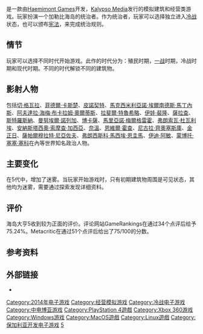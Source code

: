 {{NoteTA
| G1=Games
}}
{{Infobox video game
| title         = 海島大亨5
| english       = Tropico 5
| image         = <!-- 檔案不存在 File:Tropico 5 cover.jpg ，可從英文維基百科取得 -->
| developer     = [[Haemimont_Games|Haemimont Games]]
| publisher     = [[Kalypso_Media|Kalypso Media]]
| series        = [[海島大亨系列|海島大亨系列]]
| engine        = 
| platforms     = [[Microsoft_Windows|Microsoft Windows]]<br>[[OS_X|OS X]]<br>[[PlayStation_4|PlayStation 4]]<ref>{{cite web | url=http://www.eurogamer.net/articles/2014-01-30-tropico-5-announced-for-playstation-4 | title=Tropico 5 announced for PlayStation 4 | publisher=[[Gamer_Network|Gamer Network]] | work=[[Eurogamer|Eurogamer]] | date=30 January 2014 | accessdate=1 June 2014 | author=Purchese, Robert | archive-date=2014-07-07 | archive-url=https://web.archive.org/web/20140707171224/http://www.eurogamer.net/articles/2014-01-30-tropico-5-announced-for-playstation-4 | dead-url=no }}</ref><br>[[Xbox_360|Xbox 360]]<br>[[Linux|Linux]]
| released      = '''Microsoft Windows'''<br>2014年5月23日<br>'''Xbox 360'''、'''OS X'''、'''Linux'''<br> 2014年夏<br>'''PlayStation 4'''<br> 2014年第三季度/第四季度
| genre         = [[经营模拟游戏|模拟经营类游戏]]、[[模拟政府游戏|模拟政府游戏]]
| modes         = [[单人游戏|单人游戏]]、[[多人游戏|多人游戏]]
}}

{{vgname|海岛大亨5|en=Tropico 5|cn=海岛大亨5|tw=总统万岁5}}是一款由[[Haemimont_Games|Haemimont Games]]开发，[[Kalypso_Media|Kalypso Media]]发行的模拟建筑和经营类游戏。玩家扮演一个加勒比海岛的统治者。作为统治者，玩家可以选择独立进入[[冷战|冷战]]状态，也可以颁布[[宪法|宪法]]，来完成统治规则。

==情节==
玩家可以选择不同时代开始游戏。此作的时代分为：殖民时期，[[一战|一战]]时期，冷战时期和现代时期。不同的时代解锁不同的建筑物。

==影射人物==
包括[[切·格瓦拉|切·格瓦拉]]、[[菲德爾·卡斯楚|菲德爾·卡斯楚]]、[[皮諾契特|皮諾契特]]、[[馬克西米利亞諾·埃爾南德斯·馬丁內斯|馬克西米利亞諾·埃爾南德斯·馬丁內斯]]、[[阿夫達拉·海梅·布卡拉姆·奧爾蒂斯|阿夫達拉·海梅·布卡拉姆·奧爾蒂斯]]、[[拉斐爾·特魯希略|拉斐爾·特魯希略]]、[[伊娃·裴隆|伊娃·裴隆]]、[[薩拉查|薩拉查]]、[[斯特羅斯納|斯特羅斯納]]、[[曼努埃爾·諾列加|曼努埃爾·諾列加]]、[[博卡薩|博卡薩]]、[[马里亚诺·梅尔加雷霍|馬里亞諾·梅爾格雷霍]]、[[弗朗索瓦·杜瓦利埃|弗朗索瓦·杜瓦利埃]]、[[安納斯塔西奧·索摩查·加西亞|安納斯塔西奧·索摩查·加西亞]]、[[奈溫|奈溫]]、[[恩維爾·霍查|恩維爾·霍查]]、[[尼古拉·齊奧塞斯庫|尼古拉·齊奧塞斯庫]]、[[金正日|金正日]]、[[薩帕爾穆拉特·尼亞佐夫|薩帕爾穆拉特·尼亞佐夫]]、[[弗朗西斯科·馬西埃·恩圭馬|弗朗西斯科·馬西埃·恩圭馬]]、[[伊迪·阿敏|伊迪·阿敏]]、[[蒙博托·塞塞·塞科|蒙博托·塞塞·塞科]]在內等世界知名政治人物。

==主要变化==
在5代中，增加了迷雾。当玩家开始游戏时，只有初期建筑物周围是可见状态，其他均为迷雾，需要通过探索发现详细资料。

==评价==

{{Video game reviews
| GR = 75.24%<ref name=GRPC>{{cite web|url=http://www.gamerankings.com/pc/727631-tropico-5/index.html|title=Tropico 5 for PC|work=[[GameRankings|GameRankings]]|publisher=[[CBS_Interactive|CBS Interactive]]|accessdate=3 July 2014|archive-date=2015-08-11|archive-url=https://web.archive.org/web/20150811012405/http://www.gamerankings.com/pc/727631-tropico-5/index.html|dead-url=no}}</ref>
| MC = (PS4) 76/100<ref>{{Cite web |url=http://www.metacritic.com/game/playstation-4/tropico-5 |title=存档副本 |accessdate=2015-07-26 |archive-date=2015-08-21 |archive-url=https://web.archive.org/web/20150821113234/http://www.metacritic.com/game/playstation-4/tropico-5 |dead-url=no }}</ref><br>(PC) 75/100<ref name=MCPC>{{cite web |url=http://www.metacritic.com/game/pc/tropico-5 |title=Tropico 5 for PC Reviews |work=[[Metacritic|Metacritic]] |publisher=[[Electronic_Arts|Electronic Arts]] |accessdate=3 July 2014 |archive-date=2018-01-10 |archive-url=https://web.archive.org/web/20180110103533/http://www.metacritic.com/game/pc/tropico-5 |dead-url=no }}</ref><br>(X360) 71/100<ref>{{Cite web |url=http://www.metacritic.com/game/xbox-360/tropico-5 |title=存档副本 |accessdate=2015-07-26 |archive-date=2015-11-16 |archive-url=https://web.archive.org/web/20151116172059/http://www.metacritic.com/game/xbox-360/tropico-5 |dead-url=no }}</ref>
<!-- Reviewers 
| EuroG  = 7/10 <ref name="Eurogamer review">{{Cite web |url=http://www.eurogamer.net/articles/2014-05-23-tropico-5-review|title= Tropico 5 Review|publisher=Eurogamer|date=22 May 2014 }}</ref>
| GRadar  = {{Rating|4.5|5}}<ref name="GameRadar review">{{Cite web |url=http://www.gamesradar.com/tropico-5-review/|title= Tropico 5 Review|publisher=GamesRadar|date=22 May 2014 }}</ref>
| GSpot  = 8/10 <ref name="Gamespot review">{{Cite web |url=http://www.gamespot.com/reviews/tropico-5-review/1900-6415769/|title= Tropico 5 Review|publisher=Gamespot|date=22 May 2014 }}</ref>
| IGN  = 7.2/10 <ref name="IGN review">{{Cite web |url=http://www.ign.com/articles/2014/05/30/tropico-5-review|title= Tropico 5 Review: Tropical Oppression|publisher=IGN|date=22 May 2014 }}</ref>
| Joystiq = 78/100 <ref name="PCGamer review">{{Cite web |url=http://www.joystiq.com/2014/05/23/tropico-5-review-new-presidente-same-as-the-old-presidente/|title= Tropico 5 review: New presidente, same as the old presidente|publisher=Joystiq|date=22 May 2014}}</ref>
| PCGUK  = 78/100 <ref name="PCGamer review">{{Cite web |url=http://www.pcgamer.com/review/tropico-5-review/|title= Tropico 5 Review|publisher=PCGamer|date=22 May 2014}}</ref>
| Poly  = 6.5/10 <ref name="Polygon review">{{Cite web |url=http://www.polygon.com/2014/6/4/5720864/tropico-5-review-wasted-away-again|title= Tropico 5 Review: Wasted Away Again|publisher=Polygon|date=22 May 2014}}</ref>
| GamDB  = 7/10 <ref name="GamDB review">{{Cite web |url=http://www.gamdb.com/game/74882-tropico-5-pc|title= Tropico 5 for PC Users Rating|publisher=GamDB|date=21 September 2014}}</ref>
-->
}}
海岛大亨5收到较为正面的评价。评论网站GameRankings在通过34个点评后给予75.24%。Metacritic在通过51个点评后给出了75/100的分数。
== 参考资料 ==
{{reflist}}

== 外部链接 ==
* {{Official|http://www.tropico5.com/}}

{{海岛大亨系列}}

{{DEFAULTSORT:Tropico 5}}
[[Category:2014年电子游戏|Category:2014年电子游戏]]

[[Category:经营模拟游戏|Category:经营模拟游戏]]
[[Category:冷战电子游戏|Category:冷战电子游戏]]
[[Category:中电博亚游戏|Category:中电博亚游戏]]
[[Category:PlayStation_4遊戲|Category:PlayStation 4遊戲]]
[[Category:Xbox_360游戏|Category:Xbox 360游戏]]
[[Category:Windows游戏|Category:Windows游戏]]
[[Category:MacOS遊戲|Category:MacOS遊戲]]
[[Category:Linux遊戲|Category:Linux遊戲]]
[[Category:保加利亚开发电子游戏|Category:保加利亚开发电子游戏]]
[[Category:海岛大亨系列|5]]